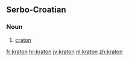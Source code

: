 ==Serbo-Croatian==
{{rfc-auto}}

===Noun===
{{hr-noun|g=m|kratoni}}

# {{geology|lang=sh}} [[craton]]

[[fr:kraton]]
[[hr:kraton]]
[[jv:kraton]]
[[nl:kraton]]
[[zh:kraton]]
